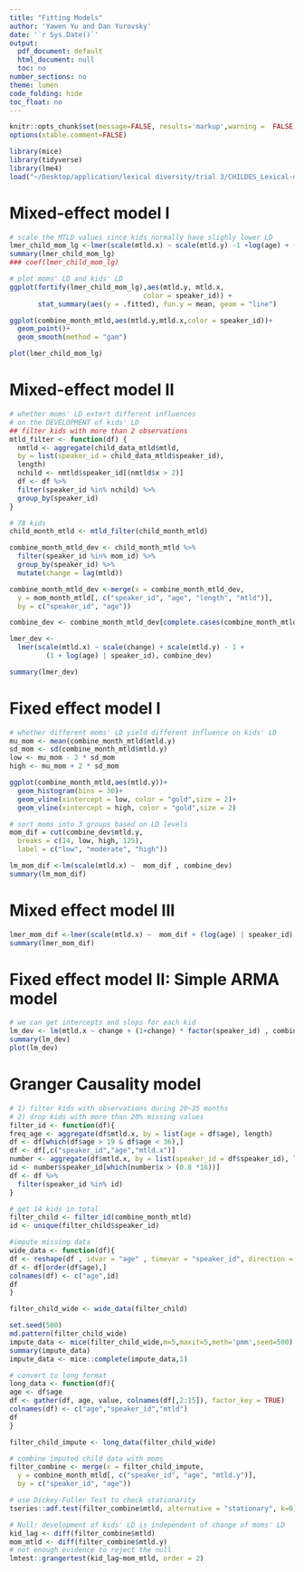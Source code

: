 ```yaml
---
title: "Fitting Models"
author: 'Yawen Yu and Dan Yurovsky'
date: '`r Sys.Date()`'
output:
  pdf_document: default
  html_document: null
  toc: no
number_sections: no
theme: lumen
code_folding: hide
toc_float: no
---
```



```r
knitr::opts_chunk$set(message=FALSE, results='markup',warning =  FALSE)
options(xtable.comment=FALSE)
```

```r
library(mice)
library(tidyverse)
library(lme4)
load("~/Desktop/application/lexical diversity/trial 3/CHILDES_Lexical-diversity.RData")
```


# Mixed-effect model I 
```r
# scale the MTLD values since kids normally have slighly lower LD
lmer_child_mom_lg <-lmer(scale(mtld.x) ~ scale(mtld.y) -1 +log(age) + (1+log(age)|speaker_id), combine_month_mtld)
summary(lmer_child_mom_lg)
### coef(lmer_child_mom_lg) 

# plot moms' LD and kids' LD
ggplot(fortify(lmer_child_mom_lg),aes(mtld.y, mtld.x, 
                                 color = speaker_id)) +
       stat_summary(aes(y = .fitted), fun.y = mean, geom = "line")

ggplot(combine_month_mtld,aes(mtld.y,mtld.x,color = speaker_id))+
  geom_point()+
  geom_smooth(method = "gam")

plot(lmer_child_mom_lg)
```


# Mixed-effect model II 
```r
# whether moms' LD extert different influences 
# on the DEVELOPMENT of kids' LD
## filter kids with more than 2 observations
mtld_filter <- function(df) {
  nmtld <- aggregate(child_data_mtld$mtld,
  by = list(speaker_id = child_data_mtld$speaker_id),
  length)
  nchild <- nmtld$speaker_id[(nmtld$x > 2)]
  df <- df %>%
  filter(speaker_id %in% nchild) %>%
  group_by(speaker_id)
}

# 78 kids 
child_month_mtld <- mtld_filter(child_month_mtld)

combine_month_mtld_dev <- child_month_mtld %>%
  filter(speaker_id %in% mom_id) %>%
  group_by(speaker_id) %>%
  mutate(change = lag(mtld))

combine_month_mtld_dev <-merge(x = combine_month_mtld_dev,
  y = mom_month_mtld[, c("speaker_id", "age", "length", "mtld")],
  by = c("speaker_id", "age"))

combine_dev <- combine_month_mtld_dev[complete.cases(combine_month_mtld_dev),]

lmer_dev <-
  lmer(scale(mtld.x) ~ scale(change) + scale(mtld.y) - 1 + 
         (1 + log(age) | speaker_id), combine_dev)

summary(lmer_dev)
```


# Fixed effect model I 
```r
# whether different moms' LD yield different influence on kids' LD
mu_mom <- mean(combine_month_mtld$mtld.y)
sd_mom <- sd(combine_month_mtld$mtld.y)
low <- mu_mom - 2 * sd_mom
high <- mu_mom + 2 * sd_mom

ggplot(combine_month_mtld,aes(mtld.y))+
  geom_histogram(bins = 30)+
  geom_vline(xintercept = low, color = "gold",size = 2)+
  geom_vline(xintercept = high, color = "gold",size = 2)

# sort moms into 3 groups based on LD levels
mom_dif = cut(combine_dev$mtld.y,
  breaks = c(14, low, high, 125),
  label = c("low", "moderate", "high"))

lm_mom_dif <-lm(scale(mtld.x) ~  mom_dif , combine_dev)
summary(lm_mom_dif)
```

# Mixed effect model III 
```r
lmer_mom_dif <-lmer(scale(mtld.x) ~  mom_dif + (log(age) | speaker_id), combine_dev)
summary(lmer_mom_dif)
```

# Fixed effect model II: Simple ARMA model 
```r
# we can get intercepts and slops for each kid
lm_dev <- lm(mtld.x ~ change + (1+change) * factor(speaker_id) , combine_dev)
summary(lm_dev)
plot(lm_dev)
```

# Granger Causality model 
```r
# 1) filter kids with observations during 20~35 months 
# 2) drop kids with more than 20% missing values 
filter_id <- function(df){
freq_age <- aggregate(df$mtld.x, by = list(age = df$age), length) 
df <- df[which(df$age > 19 & df$age < 36),]
df <- df[,c("speaker_id","age","mtld.x")]
number <- aggregate(df$mtld.x, by = list(speaker_id = df$speaker_id), length)
id <- number$speaker_id[which(number$x > (0.8 *16))]
df <- df %>%
  filter(speaker_id %in% id)
}

# get 14 kids in total
filter_child <- filter_id(combine_month_mtld)
id <- unique(filter_child$speaker_id) 

#impute missing data
wide_data <- function(df){
df <- reshape(df , idvar = "age" , timevar = "speaker_id", direction = "wide")
df <- df[order(df$age),]
colnames(df) <- c("age",id)
df
}

filter_child_wide <- wide_data(filter_child)
```
```r
set.seed(500)
md.pattern(filter_child_wide)
impute_data <- mice(filter_child_wide,m=5,maxit=5,meth='pmm',seed=500)
summary(impute_data)
impute_data <- mice::complete(impute_data,1)

# convert to long format
long_data <- function(df){
age <- df$age
df <- gather(df, age, value, colnames(df[,2:15]), factor_key = TRUE)
colnames(df) <- c("age","speaker_id","mtld")
df
}

filter_child_impute <- long_data(filter_child_wide)

# combine imputed child data with moms
filter_combine <- merge(x = filter_child_impute,
  y = combine_month_mtld[, c("speaker_id", "age", "mtld.y")],
  by = c("speaker_id", "age"))
```
```r
# use Dickey-Fuller Test to check stationarity
tseries::adf.test(filter_combine$mtld, alternative = "stationary", k=0)

# Null: development of kids' LD is independent of change of moms' LD
kid_lag <- diff(filter_combine$mtld)
mom_mtld <- diff(filter_combine$mtld.y)
# not enough evidence to reject the null
lmtest::grangertest(kid_lag~mom_mtld, order = 2)

```

